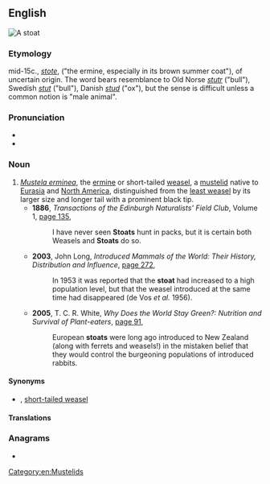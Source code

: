 ==English==
[[File:Mustela erminea upright.jpg|right|thumb|A '''stoat''']]
{{wikipedia}}

===Etymology===
mid-15c., ''[[stote]]'', ("the ermine, especially in its brown summer coat"), of uncertain origin. The word bears resemblance to Old Norse ''[[stutr]]'' ("bull"), Swedish ''[[stut]]'' ("bull"), Danish ''[[stud]]'' ("ox"), but the sense is difficult unless a common notion is "male animal".

===Pronunciation===
* {{IPA|/ˈstəʊt/|lang=en}}
* {{rhymes|əʊt|lang=en}}

===Noun===
{{en-noun}}

# ''[[Mustela erminea]]'', the [[ermine]] or short-tailed [[weasel]], a [[mustelid]] native to [[Eurasia]] and [[North America]], distinguished from the [[least weasel]] by its larger size and longer tail with a prominent black tip.
#* '''1886''', ''Transactions of the Edinburgh Naturalists' Field Club'', Volume 1, [http://books.google.com.au/books?id=ikRKAAAAYAAJ&q=%22stoat%22%7C%22stoats%22&dq=%22stoat%22%7C%22stoats%22&hl=en&sa=X&ei=4Tk0U63NJYX3lAWaz4H4Cw&redir_esc=y page 135],
#*: I have never seen '''Stoats''' hunt in packs, but it is certain both Weasels and '''Stoats''' do so.
#* '''2003''', John Long, ''Introduced Mammals of the World: Their History, Distribution and Influence'', [http://books.google.com.au/books?id=7YC3cYhGMOcC&pg=PA272&dq=%22stoat%22%7C%22stoats%22&hl=en&sa=X&ei=4Tk0U63NJYX3lAWaz4H4Cw&redir_esc=y#v=onepage&q=%22stoat%22%7C%22stoats%22&f=false page 272],
#*: In 1953 it was reported that the '''stoat''' had increased to a high population level, but that the weasel introduced at the same time had disappeared (de Vos ''et al.'' 1956).
#* '''2005''', T. C. R. White, ''Why Does the World Stay Green?: Nutrition and Survival of Plant-eaters'', [http://books.google.com.au/books?id=Zf6pZp20qxEC&pg=PA91&dq=%22stoat%22%7C%22stoats%22&hl=en&sa=X&ei=4Tk0U63NJYX3lAWaz4H4Cw&redir_esc=y#v=onepage&q=%22stoat%22%7C%22stoats%22&f=false page 91],
#*: European '''stoats''' were long ago introduced to New Zealand (along with ferrets and weasels!) in the mistaken belief that they would control the burgeoning populations of introduced rabbits.

====Synonyms====
* {{sense|Mustela erminea}} {{l|en|ermine}} {{qualifier|especially when in white winter coat}}, [[short-tailed weasel]] {{qualifier|US}}

====Translations====
{{trans-see|stoat|ermine}}

===Anagrams===
* {{anagrams|en|tasto|toast|toats|totas}}

[[Category:en:Mustelids]]